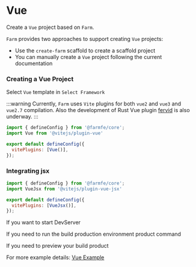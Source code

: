 
# Vue

Create a `Vue` project based on `Farm`.

`Farm` provides two approaches to support creating `Vue` projects: 
- Use the `create-farm` scaffold to create a scaffold project
- You can manually create a `Vue` project following the current documentation

### Creating a Vue Project

<PackageManagerTabs command="npm create farm@latest" />

Select `Vue` template in `Select Framework`

:::warning
Currently, `Farm` uses `Vite` plugins for both `vue2` and `vue3` and `vue2.7` compilation. Also the development of Rust Vue plugin [fervid](https://github.com/phoenix-ru/fervid) is also underway.
:::

```javascript title="farm.config.ts"
import { defineConfig } from '@farmfe/core';
import Vue from '@vitejs/plugin-vue'

export default defineConfig({
  vitePlugins: [Vue()],
});
```

### Integrating jsx

```javascript title="farm.config.ts"
import { defineConfig } from '@farmfe/core';
import VueJsx from '@vitejs/plugin-vue-jsx'

export default defineConfig({
  vitePlugins: [VueJsx()],
});
```


If you want to start DevServer

<PackageManagerTabs command="pnpm dev" />

If you need to run the build production environment product command

<PackageManagerTabs command="pnpm build" />

If you need to preview your build product

<PackageManagerTabs command="pnpm preview" />

For more example details: [Vue Example](https://github.com/farm-fe/farm/tree/main/examples/vite-adapter-vue)
